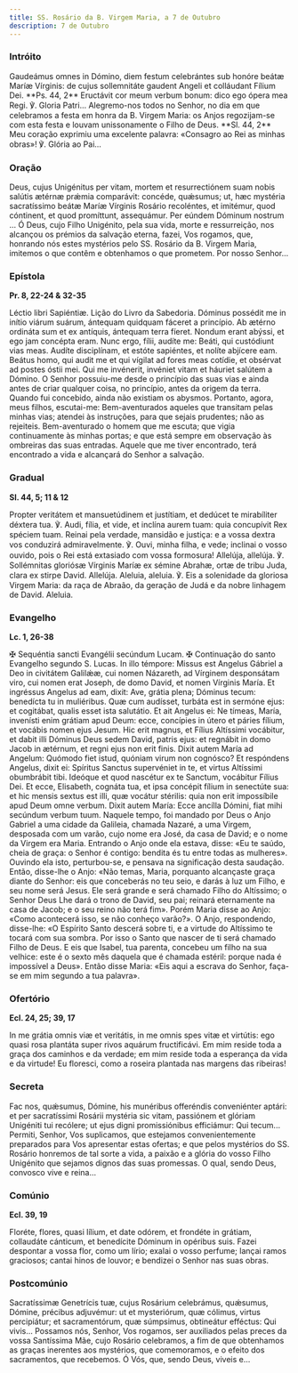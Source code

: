 ```yaml
---
title: SS. Rosário da B. Virgem Maria, a 7 de Outubro
description: 7 de Outubro
---
```


### Intróito

<div class="side-by-side not-content">
  <span>
    Gaudeámus omnes in Dómino, diem festum celebrántes sub honóre beátæ Maríæ Vírginis: de cujus
    sollemnitáte gaudent Angeli et colláudant Fílium Dei. **Ps. 44, 2** Eructávit cor meum verbum
    bonum: dico ego ópera mea Regi. ℣. Gloria Patri...
  </span>
  <span>
    Alegremo-nos todos no Senhor, no dia em que celebramos a festa em honra da B. Virgem Maria: os
    Anjos regozijam-se com esta festa e louvam unissonamente o Filho de Deus. **Sl. 44, 2** Meu
    coração exprimiu uma excelente palavra: «Consagro ao Rei as minhas obras»! ℣. Glória ao Pai...
  </span>
</div>

### Oração

<div class="side-by-side not-content">
  <span>
    Deus, cujus Unigénitus per vitam, mortem et resurrectiónem suam nobis salútis ætérnæ prǽmia
    comparávit: concéde, quǽsumus; ut, hæc mystéria sacratíssimo beátæ Maríæ Vírginis Rosário
    recoléntes, et imitémur, quod cóntinent, et quod promíttunt, assequámur. Per eúndem Dóminum
    nostrum ...
  </span>
  <span>
    Ó Deus, cujo Filho Unigénito, pela sua vida, morte e ressurreição, nos alcançou os prémios da
    salvação eterna, fazei, Vos rogamos, que, honrando nós estes mystérios pelo SS. Rosário da B.
    Virgem Maria, imitemos o que contêm e obtenhamos o que prometem. Por nosso Senhor...
  </span>
</div>

### Epístola

**Pr. 8, 22-24 & 32-35**

<div class="side-by-side not-content">
  <span>Léctio libri Sapiéntiæ.</span>
  <span>Lição do Livro da Sabedoria.</span>
  <span>
    Dóminus possédit me in inítio viárum suárum, ántequam quidquam fáceret a princípio. Ab ætérno
    ordináta sum et ex antíquis, ántequam terra fíeret. Nondum erant abýssi, et ego jam concépta
    eram. Nunc ergo, fílii, audíte me: Beáti, qui custódiunt vias meas. Audíte disciplínam, et
    estóte sapiéntes, et nolíte abjícere eam. Beátus homo, qui audit me et qui vígilat ad fores meas
    cotídie, et obsérvat ad postes óstii mei. Qui me invénerit, invéniet vitam et háuriet salútem a
    Dómino.
  </span>
  <span>
    O Senhor possuiu-me desde o princípio das suas vias e ainda antes de criar qualquer coisa, no
    princípio, antes da origem da terra. Quando fui concebido, ainda não existiam os abysmos.
    Portanto, agora, meus filhos, escutai-me: Bem-aventurados aqueles que transitam pelas minhas
    vias; atendei às instruções, para que sejais prudentes; não as rejeiteis. Bem-aventurado o homem
    que me escuta; que vigia continuamente às minhas portas; e que está sempre em observação às
    ombreiras das suas entradas. Aquele que me tiver encontrado, terá encontrado a vida e alcançará
    do Senhor a salvação.
  </span>
</div>

### Gradual

**Sl. 44, 5; 11 & 12**

<div class="side-by-side not-content">
  <span>
    Propter veritátem et mansuetúdinem et justítiam, et dedúcet te mirabíliter déxtera tua. ℣. Audi,
    fília, et vide, et inclína aurem tuam: quia concupívit Rex spéciem tuam.
  </span>
  <span>
    Reinai pela verdade, mansidão e justiça: e a vossa dextra vos conduzirá admiravelmente. ℣. Ouvi,
    minha filha, e vede; inclinai o vosso ouvido, pois o Rei está extasiado com vossa formosura!
  </span>
  <span>
    Allelúja, allelúja. ℣. Sollémnitas gloriósæ Vírginis Maríæ ex sémine Abrahæ, ortæ de tribu Juda,
    clara ex stirpe David. Allelúja.
  </span>
  <span>
    Aleluia, aleluia. ℣. Eis a solenidade da gloriosa Virgem Maria: da raça de Abraão, da geração de
    Judá e da nobre linhagem de David. Aleluia.
  </span>
</div>

### Evangelho

**Lc. 1, 26-38**

<div class="side-by-side not-content">
  <span>
    <span class="text-red-500">✠</span> Sequéntia sancti Evangélii secúndum Lucam.
  </span>
  <span>
    <span class="text-red-500">✠</span> Continuação do santo Evangelho segundo S. Lucas.
  </span>
  <span>
    In illo témpore: Missus est Angelus Gábriel a Deo in civitátem Galilǽæ, cui nomen Názareth, ad
    Vírginem desponsátam viro, cui nomen erat Joseph, de domo David, et nomen Vírginis María. Et
    ingréssus Angelus ad eam, dixit: Ave, grátia plena; Dóminus tecum: benedícta tu in muliéribus.
    Quæ cum audísset, turbáta est in sermóne ejus: et cogitábat, qualis esset ista salutátio. Et ait
    Angelus ei: Ne tímeas, María, invenísti enim grátiam apud Deum: ecce, concípies in útero et
    páries fílium, et vocábis nomen ejus Jesum. Hic erit magnus, et Fílius Altíssimi vocábitur, et
    dabit illi Dóminus Deus sedem David, patris ejus: et regnábit in domo Jacob in ætérnum, et regni
    ejus non erit finis. Dixit autem María ad Angelum: Quómodo fiet istud, quóniam virum non
    cognósco? Et respóndens Angelus, dixit ei: Spíritus Sanctus supervéniet in te, et virtus
    Altíssimi obumbrábit tibi. Ideóque et quod nascétur ex te Sanctum, vocábitur Fílius Dei. Et
    ecce, Elisabeth, cognáta tua, et ipsa concépit fílium in senectúte sua: et hic mensis sextus est
    illi, quæ vocátur stérilis: quia non erit impossíbile apud Deum omne verbum. Dixit autem María:
    Ecce ancílla Dómini, fiat mihi secúndum verbum tuum.
  </span>
  <span>
    Naquele tempo, foi mandado por Deus o Anjo Gabriel a uma cidade da Galileia, chamada Nazaré, a
    uma Virgem, desposada com um varão, cujo nome era José, da casa de David; e o nome da Virgem era
    Maria. Entrando o Anjo onde ela estava, disse: «Eu te saúdo, cheia de graça: o Senhor é contigo:
    bendita és tu entre todas as mulheres». Ouvindo ela isto, perturbou-se, e pensava na
    significação desta saudação. Então, disse-lhe o Anjo: «Não temas, Maria, porquanto alcançaste
    graça diante do Senhor: eis que conceberás no teu seio, e darás à luz um Filho, e seu nome será
    Jesus. Ele será grande e será chamado Filho do Altíssimo; o Senhor Deus Lhe dará o trono de
    David, seu pai; reinará eternamente na casa de Jacob; e o seu reino não terá fim». Porém Maria
    disse ao Anjo: «Como acontecerá isso, se não conheço varão?». O Anjo, respondendo, disse-lhe: «O
    Espírito Santo descerá sobre ti, e a virtude do Altíssimo te tocará com sua sombra. Por isso o
    Santo que nascer de ti será chamado Filho de Deus. E eis que Isabel, tua parenta, concebeu um
    filho na sua velhice: este é o sexto mês daquela que é chamada estéril: porque nada é impossível
    a Deus». Então disse Maria: «Eis aqui a escrava do Senhor, faça-se em mim segundo a tua
    palavra».
  </span>
</div>

### Ofertório

**Ecl. 24, 25; 39, 17**

<div class="side-by-side not-content">
  <span>
    In me grátia omnis viæ et veritátis, in me omnis spes vitæ et virtútis: ego quasi rosa plantáta
    super rivos aquárum fructificávi.
  </span>
  <span>
    Em mim reside toda a graça dos caminhos e da verdade; em mim reside toda a esperança da vida e
    da virtude! Eu floresci, como a roseira plantada nas margens das ribeiras!
  </span>
</div>

### Secreta

<div class="side-by-side not-content">
  <span>
    Fac nos, quǽsumus, Dómine, his munéribus offeréndis conveniénter aptári: et per sacratíssimi
    Rosárii mystéria sic vitam, passiónem et glóriam Unigéniti tui recólere; ut ejus digni
    promissiónibus efficiámur: Qui tecum...
  </span>
  <span>
    Permiti, Senhor, Vos suplicamos, que estejamos convenientemente preparados para Vos apresentar
    estas ofertas; e que pelos mystérios do SS. Rosário honremos de tal sorte a vida, a paixão e a
    glória do vosso Filho Unigénito que sejamos dignos das suas promessas. O qual, sendo Deus,
    convosco vive e reina...
  </span>
</div>

### Comúnio

**Ecl. 39, 19**

<div class="side-by-side not-content">
  <span>
    Floréte, flores, quasi lílium, et date odórem, et frondéte in grátiam, collaudáte cánticum, et
    benedícite Dóminum in opéribus suis.
  </span>
  <span>
    Fazei despontar a vossa flor, como um lírio; exalai o vosso perfume; lançai ramos graciosos;
    cantai hinos de louvor; e bendizei o Senhor nas suas obras.
  </span>
</div>

### Postcomúnio

<div class="side-by-side not-content">
  <span>
    Sacratíssimæ Genetrícis tuæ, cujus Rosárium celebrámus, quǽsumus, Dómine, précibus adjuvémur: ut
    et mysteriórum, quæ cólimus, virtus percipiátur; et sacramentórum, quæ súmpsimus, obtineátur
    efféctus: Qui vivis...
  </span>
  <span>
    Possamos nós, Senhor, Vos rogamos, ser auxiliados pelas preces da vossa Santíssima Mãe, cujo
    Rosário celebramos, a fim de que obtenhamos as graças inerentes aos mystérios, que comemoramos,
    e o efeito dos sacramentos, que recebemos. Ó Vós, que, sendo Deus, viveis e...
  </span>
</div>
